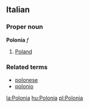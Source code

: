 ==Italian==
===Proper noun===
'''Polonia''' ''f''

# [[Poland]]

===Related terms===
*[[polonese]]
*[[polonio]]

[[la:Polonia]]
[[hu:Polonia]]
[[pl:Polonia]]